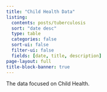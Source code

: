 ```yaml
---
title: "Child Health Data"
listing:
  contents: posts/tuberculosis
  sort: "date desc"
  type: table
  categories: false
  sort-ui: false
  filter-ui: false
  fields: [date, title, description]
page-layout: full
title-block-banner: true
---
```



The data focused on Child Health.
